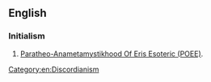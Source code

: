 ==English==
{{wikipedia}}

===Initialism===
{{rfc-header|lang=en|Initialism}}
{{head|en|initialism}}
# [[w:POEE#POEE|Paratheo-Anametamystikhood Of Eris Esoteric (POEE)]].
[[Category:en:Discordianism]]
